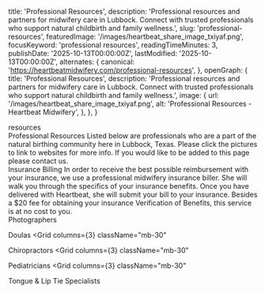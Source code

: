   title: 'Professional Resources',
  description: 'Professional resources and partners for midwifery care in Lubbock. Connect with trusted professionals who support natural childbirth and family wellness.',
  slug: 'professional-resources',
  featuredImage: '/images/heartbeat_share_image_txiyaf.png',
  focusKeyword: 'professional resources',
  readingTimeMinutes: 3,
  publishDate: '2025-10-13T00:00:00Z',
  lastModified: '2025-10-13T00:00:00Z',
  alternates: {
    canonical: 'https://heartbeatmidwifery.com/professional-resources',
  },
  openGraph: {
    title: 'Professional Resources',
    description: 'Professional resources and partners for midwifery care in Lubbock. Connect with trusted professionals who support natural childbirth and family wellness.',
    image: {
      url: '/images/heartbeat_share_image_txiyaf.png',
      alt: 'Professional Resources - Heartbeat Midwifery',
    },
  },
}


<Navbar className="bg-body2" />

<Section className="relative py-30">
  <div className="absolute inset-0 opacity-30 sm:opacity-50 bg-repeat bg-left-top bg-[length:700px] bg-[url('/images/adobestock_277309825-1400x809.jpg')]"></div>
  <div className="absolute inset-0 bg-gradient-to-r from-white to-transparent [background-image:linear-gradient(to_right,rgb(255_255_255)_0%,rgb(255_255_255_/_0%)_100%),linear-gradient(to_bottom,rgb(255_255_255)_0%,rgb(255_255_255_/_0%)_100%),linear-gradient(to_top,rgb(255_255_255)_0%,rgb(255_255_255_/_0%)_70%)]"></div>
  <Accent
    className="absolute left-[120%] sm:left-full top-30 transform rotate-90 origin-top-left z-0 whitespace-nowrap opacity-5 sm:opacity-10"
    color="text-accent"
    fontSize="text-[10rem] lg:text-[12rem]"
  >
    resources
  </Accent>
  <div className="relative">
    <Heading
      id="learn-more"
      as="h1"
      className="max-w-2xl"
    >
      Professional Resources
    </Heading>
    <Paragraph className="max-w-lg">Listed below are professionals who are a part of the natural birthing community here in Lubbock, Texas. Please click the pictures to link to websites for more info. If you would like to be added to this page please contact us.</Paragraph>
  </div>
</Section>

<Section className="pb-30">
  <Columns reverseColumns={false}>
    <Column>
      <Heading as="h2">Insurance Billing</Heading>
      <Paragraph className="max-w-4xl">In order to receive the best possible reimbursement with your insurance, we use a professional midwifery insurance biller. She will walk you through the specifics of your insurance benefits. Once you have delivered with Heartbeat, she will submit your bill to your insurance. Besides a $20 fee for obtaining your insurance Verification of Benefits, this service is at no cost to you.</Paragraph>
    </Column>
    <Column>
      <Card3
        image="/images/701475_2a6c2792a3564f07ac825675a2ba3bccmv2.png"
        alt="Insurance billing information for midwifery services - Click to contact Napier Midwifery Billing"
        href="https://napiermidwiferybilling.com/contact/"
      />
    </Column>
  </Columns>
</Section>

<Section className="relative pb-30">
  <Heading as="h2">Photographers</Heading>
  <Grid columns={3} className="mb-30">
    <Card3 id="1" image="/images/de5e90_bb39e81acbb64a28aa2900d7aaa53c56mv2.jpg" alt="Heart to Shutter Photography" size="large" href="https://www.hearttoshutter.com/?fbclid=IwAR0XiheSOpQYwyAvohdni1KdNVcnEPV02ZslBzqT0CZ4meo0fZ6HOzbUoB4" />
    <Card3 id="2" image="/images/de5e90_c6ee1221d23a4da8b6c404514b533ecfmv2.png" alt="Looney Digital Photography" size="large" href="https://www.looneydigital.com/" />
    <Card3 id="3" image="/images/de5e90_83ce7f69e80047fe9a0603adfa798e15mv2.png" alt="LO Photo Birth Photography" size="large" href="https://lophotobirth.com/?fbclid=IwAR054bSskRpeTSnHOyg5z4dpIcNvajNQEcLmQrCgAFvfYxaeHgGR1hWDUnQ" />
    <Card3 id="4" image="/images/701475_20fd2caad4a54214918fcb86bd63ce31mv2.png" alt="Alejandra Dodge Photography" size="large" href="https://www.alejandradodgephotography.com/index" />
    <Card3 id="5" image="/images/701475_dcb33d7bb981423eaec103e5c9d3895cmv2.png" alt="Live Simply Photography by Katy" size="large" href="https://www.facebook.com/LiveSimplyPhotographybyKaty/?ref=page_internal" />
  </Grid>

<Heading as="h2">Doulas</Heading>
<Grid
  columns={3}
  className="mb-30"
>
  <Card3
    id="6"
    image="/images/701475_b013d80e664649949103d7ba78a08a6cmv2.jpg"
    alt="Midnight Sun Doula"
    size="large"
    href="https://www.facebook.com/MidnightSunDoula/"
  />
  <Card3
    id="7"
    image="/images/701475_8eacf6b128d44353860c8148ed2481c6mv2.png"
    alt="Nurturing Dove Doula Care"
    size="large"
    href="https://www.facebook.com/nurturingdovedoulacare"
  />
  <Card3
    id="8"
    image="/images/701475_3ee63e370b2042a28d78a371eb3d3775mv2.jpg"
    alt="Your Simple Beginnings Doula"
    size="large"
    href="https://www.facebook.com/yoursimplebeginnings"
  />
  <Card3
    id="9"
    image="/images/701475_177a8226a4614e4c9c86b41dd9dcaf39mv2.jpg"
    alt="Sugar Plum Babe Doula"
    size="large"
    href="https://www.facebook.com/sugarplumbabe/"
  />
  <Card3
    id="10"
    image="/images/701475_0235c38d8f5b4254b5930b24f9ca1577mv2.png"
    alt="Nurture Me Birth Services"
    size="large"
    href="https://www.nurturemebirthservices.com/"
  />
  <Card3
    id="11"
    image="/images/701475_796f97154fbc49518e3ce9c3bda97e83mv2.png"
    alt="Doula Lubbock"
    size="large"
    href="http://doulalubbock.com/"
  />
</Grid>

<Heading as="h2">Chiropractors</Heading>
<Grid
  columns={3}
  className="mb-30"
>
  <Card3
    id="12"
    image="/images/701475_eef60c4f00f04eaf9a6ce7dd9e76fbb4mv2.png"
    alt="Create Your Wellness Chiropractic"
    size="large"
    href="https://createyourwellness.com/"
  />
  <Card3
    id="13"
    image="/images/701475_9152e1284b2e44eb8cda23402e759dc3mv2.png"
    alt="Hillman Chiropractic"
    size="large"
    href="http://www.hillmanchiropractictx.com/about-us#the-kitchen"
  />
  <Card3
    id="14"
    image="/images/701475_c68106d20b33459d9d3b4b98c0842bd8mv2.png"
    alt="Wisdom and Truth Wellness"
    size="large"
    href="https://www.wisdomandtruthwellness.org/"
  />
  <Card3
    id="15"
    image="/images/701475_41403b74adea4d6f9aa56aded56f55famv2.jpg"
    alt="Brownfield Chiropractic"
    size="large"
    href="https://www.facebook.com/Brownfield-Chiropractic-1400656543479555/?ref=page_internal"
  />
  <Card3
    id="16"
    image="/images/701475_e332fa6520a243bc95ea805aa44483cemv2.png"
    alt="1 Spine Chiropractic"
    size="large"
    href="https://www.1-spine.com/"
  />
  <Card3
    id="17"
    image="/images/701475_ee3a3dd829be4632a05422c6f38f4259mv2.png"
    alt="Family Health & Wellness"
    size="large"
    href="https://www.fhwlubbock.com/"
  />
</Grid>

<Heading as="h2">Pediatricians</Heading>
<Grid
  columns={3}
  className="mb-30"
>
  <Card3
    id="18"
    image="/images/701475_ebccc217e10c427ebe1d5f6e8de123b7mv2.png"
    alt="Veritas Healthy Community"
    size="large"
    href="https://veritashealthycommunity.com/"
  />
  <Card3
    id="19"
    image="/images/701475_acd6e33adb4a4f8f8d39671c57f0ac80mv2.jpg"
    alt="Pediatric Wellness Center of Amarillo"
    size="large"
    href="https://www.pediatricwellnesscenterofamarillo.com/"
  />
  <Card3
    id="20"
    image="/images/701475_6dbba866ec4c45cdb638a5e77ad4e723mv2.png"
    alt="Johnny Vuelvas Pediatrics"
    size="large"
    href="https://providers.umchealthsystem.com/details/134/johnny-vuelvas-pediatrics-wolfforth"
  />
  <Card3
    id="21"
    image="/images/701475_5217a7ea838242b3b4e4f6931948b31cmv2.png"
    alt="Grace Health System - Dr. Brinker"
    size="large"
    href="https://gracehealthsystem.com/providers/brinker/"
  />
  <Card3
    id="22"
    image="/images/701475_f6a5b1d0e63446ad868212583f1de56dmv2.jpg"
    alt="Lima Pediatrics"
    size="large"
    href="https://www.limalubbock.com/"
  />
</Grid>

  <Heading as="h2">Tongue & Lip Tie Specialists</Heading>
  <Grid columns={3} gap="gap-6" className="mt-10">
    <Card3 id="23" image="/images/701475_10a338090ebf4172b7ac733ea34d8607mv2.jpg" alt="Parkview Kids Dentistry" size="large" href="https://www.parkviewkidsdentistry.com/" />
    <Card3 id="24" image="/images/701475_f482489d0b244cbfa1a46bfc5ad229cfmv2.jpg" alt="806 Speech and Feeding Therapy" size="large" href="https://www.facebook.com/806-Speech-and-Feeding-Therapy-PLLC" />
  </Grid>
</Section>
